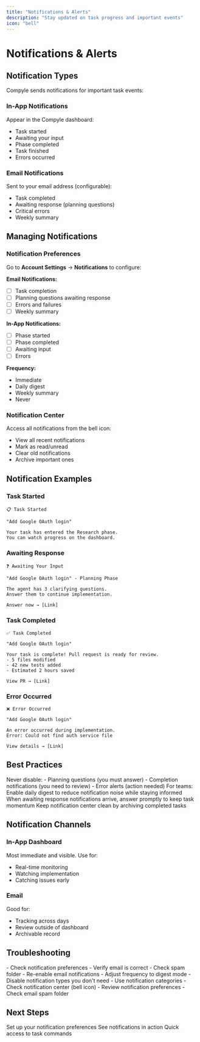 ```yaml
---
title: "Notifications & Alerts"
description: "Stay updated on task progress and important events"
icon: "bell"
---
```


# Notifications & Alerts

## Notification Types

Compyle sends notifications for important task events:

### In-App Notifications

Appear in the Compyle dashboard:
- Task started
- Awaiting your input
- Phase completed
- Task finished
- Errors occurred

### Email Notifications

Sent to your email address (configurable):
- Task completed
- Awaiting response (planning questions)
- Critical errors
- Weekly summary

## Managing Notifications

### Notification Preferences

Go to **Account Settings** → **Notifications** to configure:

**Email Notifications:**
- ☐ Task completion
- ☐ Planning questions awaiting response
- ☐ Errors and failures
- ☐ Weekly summary

**In-App Notifications:**
- ☐ Phase started
- ☐ Phase completed
- ☐ Awaiting input
- ☐ Errors

**Frequency:**
- Immediate
- Daily digest
- Weekly summary
- Never

### Notification Center

Access all notifications from the bell icon:
- View all recent notifications
- Mark as read/unread
- Clear old notifications
- Archive important ones

## Notification Examples

### Task Started

```
📋 Task Started

"Add Google OAuth login"

Your task has entered the Research phase.
You can watch progress on the dashboard.
```

### Awaiting Response

```
❓ Awaiting Your Input

"Add Google OAuth login" - Planning Phase

The agent has 3 clarifying questions.
Answer them to continue implementation.

Answer now → [Link]
```

### Task Completed

```
✅ Task Completed

"Add Google OAuth login"

Your task is complete! Pull request is ready for review.
- 5 files modified
- 42 new tests added
- Estimated 2 hours saved

View PR → [Link]
```

### Error Occurred

```
❌ Error Occurred

"Add Google OAuth login"

An error occurred during implementation.
Error: Could not find auth service file

View details → [Link]
```

## Best Practices

<Tip title="Enable Critical Notifications">
  Never disable:
  - Planning questions (you must answer)
  - Completion notifications (you need to review)
  - Error alerts (action needed)
</Tip>

<Tip title="Batch Digest Mode">
  For teams: Enable daily digest to reduce notification noise while staying informed
</Tip>

<Tip title="Quick Response">
  When awaiting response notifications arrive, answer promptly to keep task momentum
</Tip>

<Tip title="Archive Old Notifications">
  Keep notification center clean by archiving completed tasks
</Tip>

## Notification Channels

### In-App Dashboard

Most immediate and visible. Use for:
- Real-time monitoring
- Watching implementation
- Catching issues early

### Email

Good for:
- Tracking across days
- Review outside of dashboard
- Archivable record

## Troubleshooting

<AccordionGroup>
  <Accordion title="Not receiving email notifications">
    - Check notification preferences
    - Verify email is correct
    - Check spam folder
    - Re-enable email notifications
  </Accordion>
  <Accordion title="Too many notifications">
    - Adjust frequency to digest mode
    - Disable notification types you don't need
    - Use notification categories
  </Accordion>
  <Accordion title="Missing important notification">
    - Check notification center (bell icon)
    - Review notification preferences
    - Check email spam folder
  </Accordion>
</AccordionGroup>

## Next Steps

<CardGroup cols={3}>
  <Card title="Configure Notifications" href="#" icon="settings">
    Set up your notification preferences
  </Card>
  <Card title="Create Your First Task" href="../getting-started/first-task" icon="lightning-bolt">
    See notifications in action
  </Card>
  <Card title="Command Palette" href="./command-palette" icon="command">
    Quick access to task commands
  </Card>
</CardGroup>
